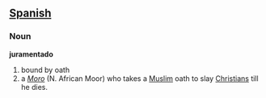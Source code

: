 == [[Spanish]] ==

===Noun===
'''juramentado'''

# bound by oath
# a ''[[Moro]]'' (N. African Moor) who takes a [[Muslim]] oath to slay [[Christian]]s till he dies.